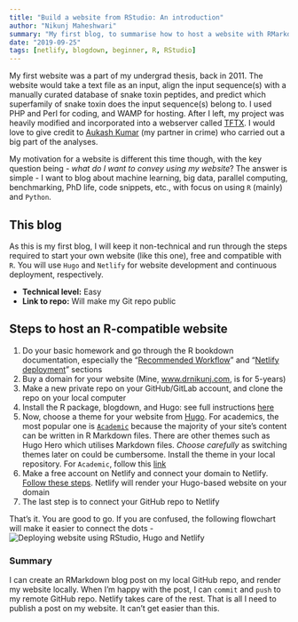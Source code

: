 ```yaml
---
title: "Build a website from RStudio: An introduction"
author: "Nikunj Maheshwari"
summary: "My first blog, to summarise how to host a website with RMarkdown compatibility."
date: "2019-09-25"
tags: [netlify, blogdown, beginner, R, RStudio]
---
```


My first website was a part of my undergrad thesis, back in 2011. The website would take a text file as an input, align the input sequence(s) with a manually curated database of snake toxin peptides, and predict which superfamily of snake toxin does the input sequence(s) belong to. I used PHP and Perl for coding, and WAMP for hosting. After I left, my project was heavily modified and incorporated into a webserver called [TFTX](http://sblab.sastra.edu/tftx.html). I would love to give credit to [Aukash Kumar](https://www.linkedin.com/in/aukash-kumar-a2662558/) (my partner in crime) who carried out a big part of the analyses.

My motivation for a website is different this time though, with the key question being - _what do I want to convey using my website_? The answer is simple - I want to blog about machine learning, big data, parallel computing, benchmarking, PhD life, code snippets, etc., with focus on using `R` (mainly) and `Python`.

## This blog

As this is my first blog, I will keep it non-technical and run through the steps required to start your own website (like this one), free and compatible with `R`. You will use `Hugo` and `Netlify` for website development and continuous deployment, respectively.

* __Technical level:__ Easy
* __Link to repo:__ Will make my Git repo public

## Steps to host an R-compatible website 

1. Do your basic homework and go through the R bookdown documentation, especially the "[Recommended Workflow](https://bookdown.org/yihui/blogdown/workflow.html)" and "[Netlify deployment](https://bookdown.org/yihui/blogdown/netlify.html)" sections
2. Buy a domain for your website (Mine, [www.drnikunj.com](www.drnikunj.com), is for 5-years)
3. Make a new private repo on your GitHub/GitLab account, and clone the repo on your local computer
4. Install the R package, blogdown, and Hugo: see full instructions [here](https://bookdown.org/yihui/blogdown/installation.html)
5. Now, choose a theme for your website from [Hugo](https://themes.gohugo.io/). For academics, the most popular one is [`Academic`](https://themes.gohugo.io/academic/) because the majority of your site's content can be written in R Markdown files. There are other themes such as Hugo Hero which utilises Markdown files. _Choose carefully_ as switching themes later on could be cumbersome. Install the theme in your local repository. For `Academic`, follow this [link](https://sourcethemes.com/academic/docs/install/#install-with-git)
6. Make a free account on Netlify and connect your domain to Netlify. [Follow these steps](https://www.netlify.com/blog/2016/09/29/a-step-by-step-guide-deploying-on-netlify/). Netlify will render your Hugo-based website on your domain
7. The last step is to connect your GitHub repo to Netlify

That's it. You are good to go. If you are confused, the following flowchart will make it easier to connect the dots -
![Deploying website using RStudio, Hugo and Netlify](workflow-2.png)

### Summary

I can create an RMarkdown blog post on my local GitHub repo, and render my website locally. When I'm happy with the post, I can `commit` and `push` to my remote GitHub repo. Netlify takes care of the rest. That is all I need to publish a post on my website. It can't get easier than this.

